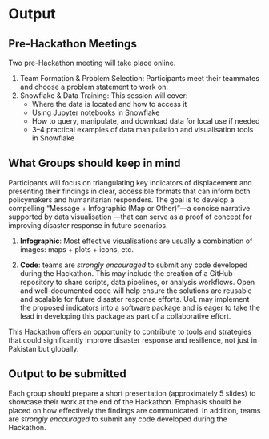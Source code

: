 # Output {.unnumbered}

## Pre-Hackathon Meetings

Two pre-Hackathon meeting will take place online.

1.  Team Formation & Problem Selection: Participants meet their teammates and choose a problem statement to work on.
2.  Snowflake & Data Training: This session will cover:
    -   Where the data is located and how to access it
    -   Using Jupyter notebooks in Snowflake
    -   How to query, manipulate, and download data for local use if needed
    -   3–4 practical examples of data manipulation and visualisation tools in Snowflake

## What Groups should keep in mind

Participants will focus on triangulating key indicators of displacement and presenting their findings in clear, accessible formats that can inform both policymakers and humanitarian responders. The goal is to develop a compelling “Message + Infographic (Map or Other)”—a concise narrative supported by data visualisation —that can serve as a proof of concept for improving disaster response in future scenarios.

1.  **Infographic**: Most effective visualisations are usually a combination of images: maps + plots + icons, etc.

2.  **Code**: teams are *strongly encouraged* to submit any code developed during the Hackathon. This may include the creation of a GitHub repository to share scripts, data pipelines, or analysis workflows. Open and well-documented code will help ensure the solutions are reusable and scalable for future disaster response efforts. UoL may implement the proposed indicators into a software package and is eager to take the lead in developing this package as part of a collaborative effort.

This Hackathon offers an opportunity to contribute to tools and strategies that could significantly improve disaster response and resilience, not just in Pakistan but globally.

## Output to be submitted

Each group should prepare a short presentation (approximately 5 slides) to showcase their work at the end of the Hackathon. Emphasis should be placed on how effectively the findings are communicated. In addition, teams are *strongly encouraged* to submit any code developed during the Hackathon. 
